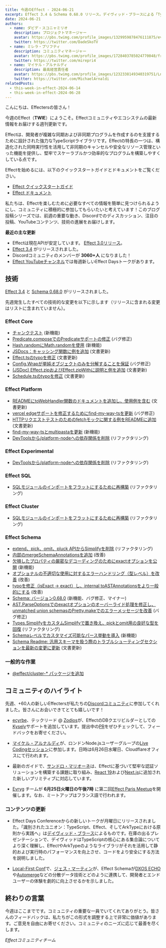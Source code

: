 ```yaml
---
title: 今週のEffect - 2024-06-21
excerpt: Effect 3.4 & Schema 0.68.0 リリース。デイヴィッド・ブラースによる「TypeScript、Effect、そしてArkTypeにおける識別されたユニオン」。マイケル・アルナルディがロンドンNode.jsグループに参加
date: 2024-06-21
authors:
  - name: ダビデ・スコニャミリオ
    description: プロジェクトマネージャー
    avatar: https://pbs.twimg.com/profile_images/1329959878476111875/evHG8VX6_400x400.jpg
    twitter: https://twitter.com/DadeSkoTV
  - name: ミレラ・プリフティ
    description: コミュニティマネージャー
    avatar: https://pbs.twimg.com/profile_images/1728403785024770048/frKphayT_400x400.jpg
    twitter: https://twitter.com/mirepri4
  - name: マイケル・アルナルディ
    description: 最高経営責任者
    avatar: https://pbs.twimg.com/profile_images/1232338149340319751/Ln9nNWyk_400x400.jpg
    twitter: https://twitter.com/MichaelArnaldi
relatedPosts:
  - this-week-in-effect-2024-06-14
  - this-week-in-effect-2024-06-28
---
```


こんにちは、Effectersの皆さん！

今週のEffect（**TWIE**）にようこそ。Effectコミュニティやエコシステムの最新情報をお届けする週刊更新です。

Effectは、開発者が複雑な同期および非同期プログラムを作成するのを支援するために設計された強力なTypeScriptライブラリです。Effectの特長の一つは、構造化された同時実行性を活用して非同期のキャンセルや安全なリソース管理といった機能を提供し、堅牢でスケーラブルかつ効率的なプログラムを構築しやすくしている点です。

Effectを始めるには、以下のクイックスタートガイドとドキュメントをご覧ください。

- [Effect クイックスタートガイド](/docs/quickstart)
- [Effect ドキュメント](/docs/introduction)

私たちは、Effectを楽しむために必要なすべての情報を簡単に見つけられるようにし、コミュニティに積極的に参加してもらいたいと考えています！このブログ投稿シリーズでは、前週の重要な動き、Discordでのディスカッション、注目の投稿、YouTubeコンテンツ、技術の進展をお届けします。

**最近の主な更新**

- Effectは現在APIが安定しています。 [Effect 3.0リリース](https://effect.website/blog/effect-3.0)。
- [Effect 3.4](https://effect.website/blog/effect-3.3) がリリースされました。
- Discordコミュニティのメンバーが **3060+人** になりました！
- [Effect YouTubeチャンネル](https://www.youtube.com/@effect-ts)では毎週新しいEffect Daysトークがあります。

## 技術

[Effect 3.4](https://effect.website/blog/effect-3.4) と [Schema 0.68.0](https://effect.website/blog/schema-release-0.68) がリリースされました。

先週発生したすべての技術的な変更を以下に示します（リリースに含まれる変更はリストに含まれていません）。

### Effect Core

- [チャンクテスト](https://github.com/Effect-TS/effect/pull/2999) (新機能)
- [Predicate.composeでのPredicateサポートの修正](https://github.com/Effect-TS/effect/pull/3000) (バグ修正)
- [Hash.randomにMath.randomを使用](https://github.com/Effect-TS/effect/pull/3001) (新機能)
- [JSDocs：キャッシング関数に例を追加](https://github.com/Effect-TS/effect/pull/3008) (文書更新)
- [Effect.tsのtypoを修正](https://github.com/Effect-TS/effect/pull/3011) (文書更新)
- [Config.Wrapが単純オブジェクトのみを分解することを保証](https://github.com/Effect-TS/effect/pull/3012) (バグ修正)
- [(JSDoc) Effect.zipおよびEffect.zipWithに説明と例を追加](https://github.com/Effect-TS/effect/pull/3019) (文書更新)
- [Schedule.tsのtypoを修正](https://github.com/Effect-TS/effect/pull/3026) (文書更新)

### Effect Platform

- [READMEにtoWebHandler関数のドキュメントを追加し、使用例を含む](https://github.com/Effect-TS/effect/pull/3009) (文書更新)
- [vercel edgeサポートを修正するためにfind-my-way-tsを更新](https://github.com/Effect-TS/effect/pull/3021) (バグ修正)
- [HTTPリクエストテストのためのfetchモックに関する例をREADMEに追加](https://github.com/Effect-TS/effect/pull/3007) (文書更新)
- [find-my-way-tsとmultipastaを更新](https://github.com/Effect-TS/effect/pull/3030) (新機能)
- [DevToolsから/platform-nodeへの依存関係を削除](https://github.com/Effect-TS/effect/pull/3036) (リファクタリング)

### Effect Experimental

- [DevToolsから/platform-nodeへの依存関係を削除](https://github.com/Effect-TS/effect/pull/3036) (リファクタリング)

### Effect SQL

- [SQLモジュールのインポートをフラットにするために再構築](https://github.com/Effect-TS/effect/pull/3035) (リファクタリング)

### Effect Cluster

- [SQLモジュールのインポートをフラットにするために再構築](https://github.com/Effect-TS/effect/pull/3035) (リファクタリング)

### Effect Schema

- [extend、pick、omit、pluck APIからSimplifyを削除](https://github.com/Effect-TS/effect/pull/2991) (リファクタリング)
- [内部のmergeSchemaAnnotationsを追加](https://github.com/Effect-TS/effect/pull/2992) (改善)
- [欠損したプロパティの厳密なデコーディングのためにexactオプションを公開](https://github.com/Effect-TS/effect/pull/2994) (新機能)
- [オプショナルの不適切な使用に対するエラーハンドリング（型レベル）を改善](https://github.com/Effect-TS/effect/pull/2997) (改善)
- [typoを修正（isExact -> exact）し、internal toASTAnnotationsをより一般的にする](https://github.com/Effect-TS/effect/pull/2998) (改善)
- [Schema: バージョン0.68.0](https://github.com/Effect-TS/effect/pull/2906) (新機能、バグ修正、マイナー)
- [AST.ParseOptionsでのexactオプションのオーバーライド処理を修正し、unmatched union schemasのPretty.makeでのエラーメッセージを改善](https://github.com/Effect-TS/effect/pull/3015) (バグ修正)
- [Types.SimplifyをカスタムSimplifyで置き換え、pickとomit用の良好な型を回復](https://github.com/Effect-TS/effect/pull/3024) (リファクタリング)
- [Schemaレベルでカスタマイズ可能なパース挙動を導入](https://github.com/Effect-TS/effect/pull/3028) (新機能)
- [Schema Readme: 汎用スキーマを扱う際のトラブルシューティングセクションを最新の変更に更新](https://github.com/Effect-TS/effect/pull/3038) (文書更新)

### 一般的な作業

- [@effect/cluster-\* パッケージを追加](https://github.com/Effect-TS/effect/pull/2927)

## コミュニティのハイライト

先週、+60人の新しいEffectersが私たちの[Discordコミュニティ](https://discord.gg/effect-ts)に参加してくれました。皆さんにお会いできてとても嬉しいです！

- [ecyrbe](https://x.com/ecyrbedev)、テックリード @ [Zodios](https://www.zodios.org)が、EffectのDBクエリビルダーとしての[Kysely](https://kysely.dev)サポートを追加しています。提出中の[PR](https://github.com/Effect-TS/effect/pull/3017)をぜひチェックして、フィードバックをお寄せください。

  <Tweet id="1803552136363380831" />

- [マイケル・アルナルディ](https://x.com/MichaelArnaldi)が、ロンドンNode.jsユーザーグループの[Live Codingセッション](https://x.com/LNUGorg)に参加します。日時は6月26日水曜日、Cloudflareオフィスにて行われます。

  <Tweet id="1798704071161110554" />

- 最新のガイドで、[サンドロ・マリオーネ](https://x.com/SandroMaglione)は、Effectに基づいて堅牢な認証ソリューションを構築する課題に取り組み、[React 19](https://react.dev/blog/2024/04/25/react-19)および[Next.js](https://nextjs.org)に追加された新しいプリミティブに対応しています。

  <Tweet id="1803829211611746506" />

- [Evryg](https://www.evryg.com) チームが **6月25日火曜日の午後7時** に第二回[Effect Paris Meetup](https://www.meetup.com/effect-paris/#)を開催します。なお、ミートアップはフランス語で行われます。

### コンテンツの更新

- Effect Days Conferenceからの新しいトークが月曜日にリリースされました。「識別されたユニオン：TypeScript、Effect、そしてArkTypeにおける原則から実践へ」は[デイヴィッド・ブラース](https://x.com/ssalbdivad)によるものです。在庫の出るプレゼンテーションで、デイヴィッドはTypeScriptの核心にある集合論についてより深く理解し、EffectやArkTypeのようなライブラリがそれを活用して静的および実行時のパフォーマンスを向上させ、コードをより安全にする方法を説明しました。

  <YouTube url="https://www.youtube.com/embed/AaUKLH8N6go?si=v91LFcNDB5w1FcSB" />

- [Local-First Conf](https://www.localfirstconf.com/)で、[ジェス・マーティン](https://x.com/jessmartin)が、Effect Schemaが[DXOS ECHO](https://dxos.org)や[Automerge](https://automerge.org)などの分散データ技術とどのように連携して、開発者とエンドユーザーの体験を劇的に向上させるかを示しました。
  <YouTube url="https://www.youtube.com/embed/_GBpPp92L2M?si=npy60RNpUkB_tvt6" />

## 終わりの言葉

今週はここまでです。コミュニティの重要な一員でいてくれてありがとう。皆さんのフィードバックは、私たちがこの形式を調整する上で非常に価値があります。ご意見を自由にお寄せください。コミュニティのニーズに応じて最善を尽くします。

_Effectコミュニティチーム_
